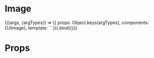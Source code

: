 
<Meta
  title="Atoms/Image"
  component={UiImage}
/>

# Image

<Canvas>
  <Story
    name="Common"
    args={{
      src: '/assets/illustrations/instruction.svg'
    }}
  >
    {((args, {argTypes}) => ({
      props: Object.keys(argTypes),
      components: {UiImage},
      template: `<UiImage :src="src"/>`
    })).bind({})}
  </Story>
</Canvas>

<ArgsTable story='Common' />

# Props

<Props of={UiImage} />
